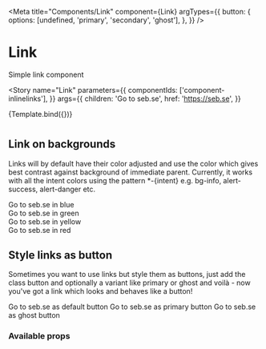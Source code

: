 

<Meta
  title="Components/Link"
  component={Link}
  argTypes={{
    button: {
      options: [undefined, 'primary', 'secondary', 'ghost'],
    },
  }}
/>

# Link

Simple link component

<Story
  name="Link"
  parameters={{
    componentIds: ['component-inlinelinks'],
  }}
  args={{
    children: 'Go to seb.se',
    href: 'https://seb.se',
  }}
>
  {Template.bind({})}
</Story>

#

## Link on backgrounds

Links will by default have their color adjusted and use the color which gives best contrast against background of immediate parent.
Currently, it works with all the intent colors using the pattern \*-\{intent\} e.g. bg-info, alert-success, alert-danger etc.

<Canvas>
  <div>
    <div className="bg-info p-4 my-4">
      <Link href="https://seb.se" className="bg-info">
        Go to seb.se in blue
      </Link>
    </div>
    <div className="bg-success p-4 my-4">
      <Link href="https://seb.se">Go to seb.se in green</Link>
    </div>
    <div className="bg-warning p-4 my-4">
      <Link href="https://seb.se">Go to seb.se in yellow</Link>
    </div>
    <div className="bg-danger p-4 my-4">
      <Link href="https://seb.se">Go to seb.se in red</Link>
    </div>
  </div>
</Canvas>

## Style links as button

Sometimes you want to use links but style them as buttons, just add the class button and optionally a variant like primary or ghost and voilà -
now you've got a link which looks and behaves like a button!

<Canvas>
  <Link button href="https://seb.se">
    Go to seb.se as default button
  </Link>
  <Link button="primary" href="https://seb.se">
    Go to seb.se as primary button
  </Link>
  <Link button="ghost" href="https://seb.se">
    Go to seb.se as ghost button
  </Link>
</Canvas>

### Available props

<ArgsTable of={Link} />
